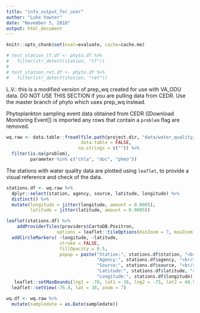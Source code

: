 ```yaml
---
title: "info_output_for_user"
author: "Luke Vawter"
date: "November 5, 2018"
output: html_document
---
```

```r
knitr::opts_chunk$set(eval=evaluate, cache=cache.me)
```


```r
# test_station_tf.df <- phyto.df %>%
#   filter(str_detect(station, "tf"))
# 
# test_station_ret.df <- phyto.df %>%
#   filter(str_detect(station, "ret"))

```



L.V.: this is a modified version of prep_wq created for use with VA_ODU data. DO NOT USE THIS SECTION if you are pulling data from CEDR.  Use the master branch of phyto which uses prep_wq instead.


Phytoplankton sampling event data obtained from CEDR ([Download Monitoring Event]) is imported any rows that contain a `problem` flag are removed.
```r
wq.raw <- data.table::fread(file.path(project.dir, "data/water_quality/cedr_wq.csv"),
                            data.table = FALSE,
                           na.strings = c("")) %>% 
  filter(is.na(problem),
         parameter %in% c("chla", "doc", "pheo"))
```

The stations with water quality data are plotted using `leaflet`, to provide a visual reference and check of the data.
```r
stations.df <- wq.raw %>% 
  dplyr::select(station, agency, source, latitude, longitude) %>% 
  distinct() %>% 
  mutate(longitude = jitter(longitude, amount = 0.0005),
         latitude = jitter(latitude, amount = 0.0005))

leaflet(stations.df) %>% 
    addProviderTiles(providers$CartoDB.Positron,
                   options = leaflet::tileOptions(minZoom = 7, maxZoom = 18)) %>% 
  addCircleMarkers( ~longitude, ~latitude,
                    stroke = FALSE,
                    fillOpacity = 0.5,
                    popup = paste("Station:", stations.df$station, "<br/>",
                                  "Agency:", stations.df$agency, "<br/>",
                                  "Source:", stations.df$source, "<br/>",
                                  "Latitude:", stations.df$latitude, "<br/>",
                                  "Longitude:", stations.df$longitude)) %>% 
   leaflet::setMaxBounds(lng1 = -78, lat1 = 36, lng2 = -75, lat2 = 40.5) %>% 
  leaflet::setView(-76.4, lat = 38, zoom = 7) 
```


```r
wq.df <- wq.raw %>% 
  mutate(sampledate = as.Date(sampledate))
```

